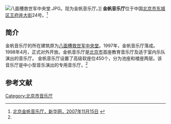 [[File:八面槽救世军中央堂.JPG|thumb]]。现为金帆音乐厅。]]
'''金帆音乐厅'''位于中国[[北京市|北京市]][[东城区_(北京市)|东城区]][[王府井大街|王府井大街]]24号。<ref name=xhw>[http://news.xinhuanet.com/travel/2007-11/15/content_7079200.htm 北京金帆音乐厅，新华网，2007年11月15日] {{webarchive|url=https://web.archive.org/web/20090927144401/http://news.xinhuanet.com/travel/2007-11/15/content_7079200.htm |date=2009年9月27日 }}</ref>

==简介==
金帆音乐厅的所在建筑原为[[八面槽救世军中央堂|八面槽救世军中央堂]]。1997年，金帆音乐厅落成。1998年4月，正式对外开放。金帆音乐厅是[[北京市|北京市]]首座教育音乐厅及适于室内乐队演出的音乐厅。 金帆音乐厅设置了高级软座位450个，分为池座和楼座两层。该音乐厅是中小型音乐演出的专用音乐厅。<ref name=xhw/>

==参考文献==
{{reflist}}

[[Category:北京市音乐厅|Category:北京市音乐厅]]